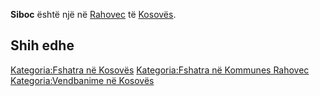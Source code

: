 {{Fshat në 
 | Emri                = Siboc
 | EmriAlt                = 
 | NAME_SHORT_FORM=      
 | NAME_GENERIC=      
 | NAME_SORT_NAME_RO=      SIBOC
 | FULL_NAME_RO = Siboc
 | FULL_NAME_ND_RO=Siboc
 | SORT_NAME_RG=SIBOC
 | FULL_NAME_RG=Siboc
 | FULL_NAME_ND_RG=Siboc
 | SRP_NAME_SHORT_FORM=      
 | SRP_NAME_GENERIC=      
 | SRP_NAME_SORT_NAME_RO=      
 | SRP_FULL_NAME_RO = 
 | SRP_FULL_NAME_ND_RO=
 | SRP_SORT_NAME_RG=
 | SRP_FULL_NAME_RG=
 | SRP_FULL_NAME_ND_RG=
 | Emri (Rasa dhanore) = 
 | Figura              = 
 | Shteti              = Kosovo
 | Komuna              = Rahovec
 | Kodi postar         = 
 | Sipërfaqja          = 

 | Popullsia           = 

 | Regj. i popullsisë  = 
 | Dend. e popullsisë  = 
 | Faqja zyrtare       = 
 <!--- Koordinatat ----> 
 | Gjerësia            = 42.687965
 | Gjatësia            = 21.008989
 | Lartësia            = 
}}
'''Siboc''' është një [[]] në [[Rahovec]] të [[Kosovës]].

<!-- == Gjeografia == -->
<!-- == Historia == -->
<!-- == Demografia == -->
== Shih edhe ==
{{Komuna Rahovec}}
{{Kosovo-Administrata-Cung}}

[[Kategoria:Fshatra në Kosovës]]
[[Kategoria:Fshatra në Kommunes Rahovec]]
[[Kategoria:Vendbanime në Kosovës]]